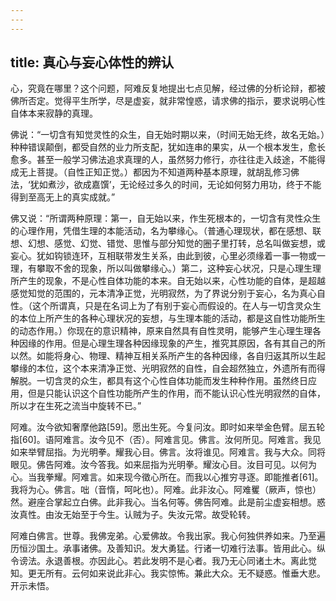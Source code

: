 ```yaml
---
---
---
```

title: 真心与妄心体性的辨认
---




心，究竟在哪里？这个问题，阿难反复地提出七点见解，经过佛的分析论辩，都被佛所否定。觉得平生所学，尽是虚妄，就非常惶惑，请求佛的指示，要求说明心性自体本来寂静的真理。

佛说：“一切含有知觉灵性的众生，自无始时期以来，（时间无始无终，故名无始。）种种错误颠倒，都受自然的业力所支配，犹如连串的果实，从一个根本发生，愈长愈多。甚至一般学习佛法追求真理的人，虽然努力修行，亦往往走入歧途，不能得成无上菩提。（自性正知正觉。）都因为不知道两种基本原理，就胡乱修习佛法，‘犹如煮沙，欲成嘉馔’，无论经过多久的时间，无论如何努力用功，终于不能得到至高无上的真实成就。”

佛又说：“所谓两种原理：第一，自无始以来，作生死根本的，一切含有灵性众生的心理作用，凭借生理的本能活动，名为攀缘心。（普通心理现状，都在感想、联想、幻想、感觉、幻觉、错觉、思惟与部分知觉的圈子里打转，总名叫做妄想，或妄心。犹如钩锁连环，互相联带发生关系，由此到彼，心里必须缘着一事一物或一理，有攀取不舍的现象，所以叫做攀缘心。）第二，这种妄心状况，只是心理生理所产生的现象，不是心性自体功能的本来。自无始以来，心性功能的自体，是超越感觉知觉的范围的，元本清净正觉，光明寂然，为了界说分别于妄心，名为真心自性。（这个所谓真，只是在名词上为了有别于妄心而假设的。在人与一切含灵众生的本位上所产生的各种心理状况的妄想，与生理本能的活动，都是这自性功能所生的动态作用。）你现在的意识精神，原来自然具有自性灵明，能够产生心理生理各种因缘的作用。但是心理生理各种因缘现象的产生，推究其原因，各有其自己的所以然。如能将身心、物理、精神互相关系所产生的各种因缘，各自归返其所以生起攀缘的本位，这个本来清净正觉、光明寂然的自性，自会超然独立，外遗所有而得解脱。一切含灵的众生，都具有这个心性自体功能而发生种种作用。虽然终日应用，但是只能认识这个自性功能所产生的作用，而不能认识心性光明寂然的自体，所以才在生死之流当中旋转不已。”

阿难。汝今欲知奢摩他路[59]。愿出生死。今复问汝。即时如来举金色臂。屈五轮指[60]。语阿难言。汝今见不（否）。阿难言见。佛言。汝何所见。阿难言。我见如来举臂屈指。为光明拳。耀我心目。佛言。汝将谁见。阿难言。我与大众。同将眼见。佛告阿难。汝今答我。如来屈指为光明拳。耀汝心目。汝目可见。以何为心。当我拳耀。阿难言。如来现今徵心所在。而我以心推穷寻逐。即能推者[61]。我将为心。佛言。咄（音惰，呵叱也）。阿难。此非汝心。阿难矍（厥声，惊也）然。避座合掌起立白佛。此非我心。当名何等。佛告阿难。此是前尘虚妄相想。惑汝真性。由汝无始至于今生。认贼为子。失汝元常。故受轮转。

阿难白佛言。世尊。我佛宠弟。心爱佛故。令我出家。我心何独供养如来。乃至遍历恒沙国土。承事诸佛。及善知识。发大勇猛。行诸一切难行法事。皆用此心。纵令谤法。永退善根。亦因此心。若此发明不是心者。我乃无心同诸土木。离此觉知。更无所有。云何如来说此非心。我实惊怖。兼此大众。无不疑惑。惟垂大悲。开示未悟。